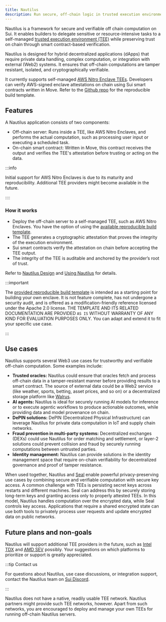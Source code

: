 ```yaml
---
title: Nautilus
description: Run secure, off-chain logic in trusted execution environments (TEEs), and verify it on chain to trigger safe smart contract workflows.
---
```


Nautilus is a framework for secure and verifiable off chain computation on Sui. It enables builders to delegate sensitive or resource-intensive tasks to a self-managed [trusted execution environment (TEE)](https://en.wikipedia.org/wiki/Trusted_execution_environment) while preserving trust on chain through smart contract-based verification.

Nautilus is designed for hybrid decentralized applications (dApps) that require private data handling, complex computation, or integration with external (Web2) systems. It ensures that off-chain computations are tamper resistant, isolated, and cryptographically verifiable. 

It currently supports self-managed [AWS Nitro Enclave TEEs](https://aws.amazon.com/ec2/nitro/nitro-enclaves/). Developers can verify AWS-signed enclave attestations on chain using Sui smart contracts written in Move. Refer to the [Github repo](https://github.com/MystenLabs/nautilus) for the reproducible build template.

## Features

A Nautilus application consists of two components:

- Off-chain server: Runs inside a TEE, like AWS Nitro Enclaves, and performs the actual computation, such as processing user input or executing a scheduled task.
- On-chain smart contract: Written in Move, this contract receives the output and verifies the TEE's attestation before trusting or acting on the data.

:::info

Initial support for AWS Nitro Enclaves is due to its maturity and reproducibility. Additional TEE providers might become available in the future.

::::

### How it works

- Deploy the off-chain server to a self-managed TEE, such as AWS Nitro Enclaves. You have the option of using the [available reproducible build template](https://github.com/MystenLabs/nautilus).
- The TEE generates a cryptographic attestation that proves the integrity of the execution environment.
- Sui smart contracts verify the attestation on chain before accepting the TEE output.
- The integrity of the TEE is auditable and anchored by the provider’s root of trust.

Refer to [Nautilus Design](./nautilus/nautilus-design.mdx) and [Using Nautilus](./nautilus/using-nautilus.mdx) for details.

:::important

The [provided reproducible build template](https://github.com/MystenLabs/nautilus) is intended as a starting point for building your own enclave. It is not feature complete, has not undergone a security audit, and is offered as a modification-friendly reference licensed under the Apache 2.0 license. THE TEMPLATE AND ITS RELATED DOCUMENTATION ARE PROVIDED `AS IS` WITHOUT WARRANTY OF ANY KIND FOR EVALUATION PURPOSES ONLY.
You can adapt and extend it to fit your specific use case.

:::

## Use cases

Nautilus supports several Web3 use cases for trustworthy and verifiable off-chain computation. Some examples include:

- **Trusted oracles:** Nautilus could ensure that oracles fetch and process off-chain data in a tamper-resistant manner before providing results to a smart contract. The source of external data could be a Web2 service (like weather, sports, betting, asset prices, and so on) or a decentralized storage platform like [Walrus](https://walrus.xyz).
- **AI agents:** Nautilus is ideal for securely running AI models for inference or to execute agentic workflows to produce actionable outcomes, while providing data and model provenance on chain.
- **DePIN solutions:** DePIN (Decentralized Physical Infrastructure) can leverage Nautilus for private data computation in IoT and supply chain networks.
- **Fraud prevention in multi-party systems:** Decentralized exchanges (DEXs) could use Nautilus for order matching and settlement, or layer-2 solutions could prevent collision and fraud by securely running computations between untrusted parties.
- **Identity management:** Nautilus can provide solutions in the identity management space that require on-chain verifiability for decentralized governance and proof of tamper resistance.

When used together, Nautilus and [Seal](https://github.com/MystenLabs/seal) enable powerful privacy-preserving use cases by combining secure and verifiable computation with secure key access. A common challenge with TEEs is persisting secret keys across restarts and different machines. Seal can address this by securely storing long-term keys and granting access only to properly attested TEEs. In this model, Nautilus handles computation over the encrypted data, while Seal controls key access. Applications that require a shared encrypted state can use both tools to privately process user requests and update encrypted data on public networks.

## Future plans and non-goals

Nautilus will support additional TEE providers in the future, such as [Intel TDX](https://www.intel.com/content/www/us/en/developer/tools/trust-domain-extensions/overview.html) and [AMD SEV](https://www.amd.com/en/developer/sev.html) possibly. Your suggestions on which platforms to prioritize or support is greatly appreciated.

:::tip Contact us

For questions about Nautilus, use case discussions, or integration support, contact the Nautilus team on [Sui Discord](https://discord.com/channels/916379725201563759/1361500579603546223).

:::

Nautilus does not have a native, readily usable TEE network. Nautilus partners might provide such TEE networks, however. Apart from such networks, you are encouraged to deploy and manage your own TEEs for running off-chain Nautilus servers.
